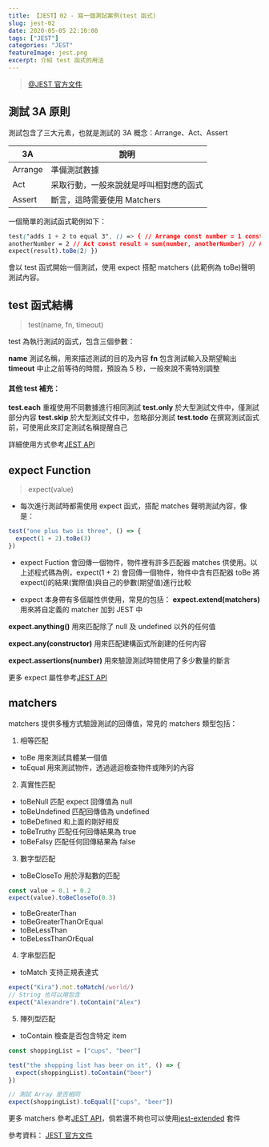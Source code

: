 ```yaml
---
title: 【JEST】02 - 寫一個測試案例(test 函式)
slug: jest-02
date: 2020-05-05 22:10:08
tags: ["JEST"]
categories: "JEST"
featureImage: jest.png
excerpt: 介紹 test 函式的用法
---
```


> [@JEST 官方文件](https://jestjs.io/docs/en/using-matchers)

## 測試 3A 原則

測試包含了三大元素，也就是測試的 3A 概念：Arrange、Act、Assert

| 3A      | 說明                                   |
| ------- | -------------------------------------- |
| Arrange | 準備測試數據                           |
| Act     | 采取行動，一般來說就是呼叫相對應的函式 |
| Assert  | 斷言，這時需要使用 Matchers            |

一個簡單的測試函式範例如下：

```css
test("adds 1 + 2 to equal 3", () => { // Arrange const number = 1 const
anotherNumber = 2 // Act const result = sum(number, anotherNumber) // Assert
expect(result).toBe(2) })
```

會以 test 函式開始一個測試，使用 expect 搭配 matchers (此範例為 toBe)聲明測試內容。

## test 函式結構

> test(name, fn, timeout)

test 為執行測試的函式，包含三個參數：

**name**
測試名稱，用來描述測試的目的及內容
**fn**
包含測試輸入及期望輸出
**timeout**
中止之前等待的時間，預設為 5 秒，一般來說不需特別調整

#### 其他 test 補充：

**test.each**
重複使用不同數據進行相同測試
**test.only**
於大型測試文件中，僅測試部分內容
**test.skip**
於大型測試文件中，忽略部分測試
**test.todo**
在撰寫測試函式前，可使用此來訂定測試名稱提醒自己

詳細使用方式參考[JEST API](https://jestjs.io/docs/zh-Hans/api#testeachtablename-fn-timeout)

## expect Function

> expect(value)

- 每次進行測試時都需使用 expect 函式，搭配 matches 聲明測試內容，像是：

```javascript
test("one plus two is three", () => {
  expect(1 + 2).toBe(3)
})
```

- expect Fuction 會回傳一個物件，物件裡有許多匹配器 matches 供使用。以上述程式碼為例，expect(1 + 2) 會回傳一個物件，物件中含有匹配器 toBe 將 expect()的結果(實際值)與自己的參數(期望值)進行比較

- expect 本身帶有多個屬性供使用，常見的包括：
  **expect.extend(matchers)**
  用來將自定義的 matcher 加到 JEST 中

**expect.anything()**
用來匹配除了 null 及 undefined 以外的任何值

**expect.any(constructor)**
用來匹配建構函式所創建的任何内容

**expect.assertions(number)**
用來驗證測試時間使用了多少數量的斷言

更多 expect 屬性參考[JEST API](https://jestjs.io/docs/zh-Hans/expect#expectextendmatchers)

## matchers

matchers 提供多種方式驗證測試的回傳值，常見的 matchers 類型包括：

1. 相等匹配

- toBe 用來測試具體某一個值
- toEqual 用來測試物件，透過遞迴檢查物件或陣列的內容

2. 真實性匹配

- toBeNull 匹配 expect 回傳值為 null
- toBeUndefined 匹配回傳值為 undefined
- toBeDefined 和上面的剛好相反
- toBeTruthy 匹配任何回傳結果為 true
- toBeFalsy 匹配任何回傳結果為 false

3. 數字型匹配

- toBeCloseTo 用於浮點數的匹配

```javascript
const value = 0.1 + 0.2
expect(value).toBeCloseTo(0.3)
```

- toBeGreaterThan
- toBeGreaterThanOrEqual
- toBeLessThan
- toBeLessThanOrEqual

4. 字串型匹配

- toMatch 支持正規表達式

```javascript
expect("Kira").not.toMatch(/world/)
// String 也可以用包含
expect("Alexandre").toContain("Alex")
```

5. 陣列型匹配

- toContain 檢查是否包含特定 item

```javascript
const shoppingList = ["cups", "beer"]

test("the shopping list has beer on it", () => {
  expect(shoppingList).toContain("beer")
})

// 測試 Array 是否相同
expect(shoppingList).toEqual(["cups", "beer"])
```

更多 matchers 參考[JEST API](https://jestjs.io/docs/zh-Hans/expect#expectextendmatchers)，倘若還不夠也可以使用[jest-extended](https://github.com/jest-community/jest-extended) 套件

參考資料：
[JEST 官方文件](https://jestjs.io/docs/en/using-matchers)
